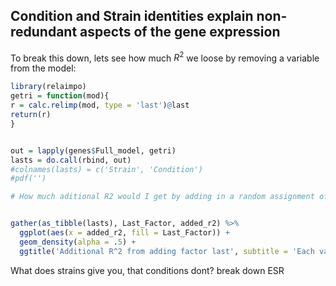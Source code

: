 ## Condition and Strain identities explain non-redundant aspects of the gene expression

To break this down, lets see how much $R^2$ we loose by removing a variable from the model:

```r
library(relaimpo)
getri = function(mod){
r = calc.relimp(mod, type = 'last')@last
return(r)
}


out = lapply(genes$Full_model, getri)
lasts = do.call(rbind, out)
#colnames(lasts) = c('Strain', 'Condition')
#pdf('')

# How much aditional R2 would I get by adding in a random assignment of factor size 10, or 30?


gather(as_tibble(lasts), Last_Factor, added_r2) %>% 
  ggplot(aes(x = added_r2, fill = Last_Factor)) + 
  geom_density(alpha = .5) + 
  ggtitle('Additional R^2 from adding factor last', subtitle = 'Each variables contribution when included in the model last, also sometimes called usefulness')
```



What does strains give you, that conditions dont?
break down ESR
